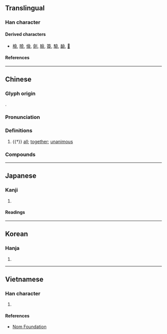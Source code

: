 {{also|㑒|佥}}
{{character info/new}}
==Translingual==
{{Han simplified forms|僉|㑒|佥|ex=y}}

===Han character===
{{Han char|rn=9|rad=人|as=11|sn=13|four=80886|canj=OMRO|ids=⿳亼吅从}}

====Derived characters====
* [[檢]], [[險]], [[儉]], [[劍]], [[臉]], [[簽]], [[驗]], [[䩎]], [[𠑲]]

====References====
{{Han ref|kx=0115.270|dkj=01054|dj=0246.140|hdz=10207.030|uh=50C9}}

----

==Chinese==
{{zh-forms|s=佥|alt=𠑲}}

===Glyph origin===
{{Han etym}}
{{Han compound|亼|吅|从|ls=ic}}.

===Pronunciation===
{{zh-pron
|m=qiān
|c=cim1
|mn=chhiam
|mc=y
|oc=y
|ma=
|cat=adv
}}

===Definitions===
{{zh-hanzi}}

# {{†}} [[all]]; [[together]]; [[unanimous]]

===Compounds===
{{zh-der|僉押|僉同|僉議|僉謀|僉望|僉事|打僉}}

----

==Japanese==

===Kanji===
{{ja-kanji|grade=|rs=人11}}

# {{rfdef|ja|sort=人11}}

====Readings====
{{ja-readings
|goon=せん
|kanon=せん
|kun=みな, ことごとく, ともに
}}

----

==Korean==

===Hanja===
{{ko-hanja|hangeul=[[첨]]|rv=cheom|mr=ch'ŏm|y=chem}}

# {{rfdef|ko|sort=人11}}

----

==Vietnamese==

===Han character===
{{vi-readings|rs=人11|reading=thiêm}}

# {{rfdef|vi|sort=人11}}

====References====
* [http://nomfoundation.org/common/nom_details.php?codepoint=50c9 Nom Foundation]